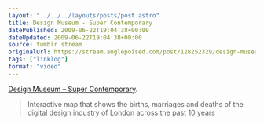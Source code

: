 ```yaml
---
layout: "../../../layouts/posts/post.astro"
title: Design Museum - Super Contemporary
datePublished: 2009-06-22T19:04:38+00:00
dateUpdated: 2009-06-22T19:04:38+00:00
source: tumblr stream
originalUrl: https://stream.anglepoised.com/post/128252329/design-museum-super-contemporary-interactive
tags: ["linklog"]
format: "video"
---
```



<Vimeo id="https://vimeo.com/5269852" />

[Design Museum &#8211; Super Contemporary][1].

> Interactive map that shows the births, marriages and deaths of the digital design industry of London across the past 10 years

[1]: https://vimeo.com/5269852
